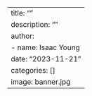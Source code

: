 ---
title: ""
description: ""
author:
  - name: Isaac Young
date: "2023-11-21"
categories: []
image: banner.jpg
---